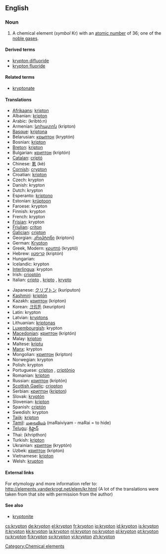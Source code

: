 {{see|Krypton}}
==English==

{{elements|Kr|bromine|Br|rubidium|Rb}}

===Noun===
{{en-noun|-}}
{{wikipedia}}

# A chemical element (''symbol'' Kr) with an [[atomic number]] of 36; one of the [[noble gas]]es.

====Derived terms====
* [[krypton difluoride]]
* [[krypton fluoride]]
<!--NOT kryptonite: this comes from the name of the fictional planet Krypton, not the element krypton-->

====Related terms====
* [[kryptonate]]
<!--NOT kryptonite: this comes from the name of the fictional planet Krypton, not the element krypton-->

====Translations====
{{trans-top|a chemical element}}
* [[Afrikaans]]: [[kripton]]
* Albanian: [[kripton]]
* Arabic: {{Arab|[[كربتون]]}} (kribtó:n) {{m}}
* Armenian: [[կրիպտոն]] (kripton)
* [[Basque]]: [[kriptona]]
* Belarusian: [[крыптон]] (kryptón) {{m}}
* Bosnian: [[kripton]]
* [[Breton]]: [[kripton]]
* Bulgarian: [[криптон]] (kriptón) {{m}}
* [[Catalan]]: [[criptó]]
* Chinese: [[氪]] (kè)
* [[Cornish]]: [[crypton]]
* Croatian: [[kripton]]
* Czech: krypton
* Danish: krypton
* Dutch: krypton {{n}}
* Esperanto: [[kriptono]]
* Estonian: [[krüptoon]]
* Faroese: krypton
* Finnish: krypton
* French: krypton {{m}}
* [[Frisian]]: krypton
* [[Friulian]]: [[criton]]
* [[Galician]]: [[cripton]]
* Georgian: [[კრიპტონი]] (kriptoni)
* German: [[Krypton]] {{n}}
* Greek, Modern: [[κρυπτό]] (kryptó) {{n}}
* Hebrew: [[קריפטון]] (kriptón)
* Hungarian: {{t|hu|kripton}}
* Icelandic: krypton
* [[Interlingua]]: krypton
* Irish: [[crioptón]]
* Italian: [[cripto]] {{m}}, [[kripto]] {{m}}, [[krypto]] {{m}}
{{trans-mid}}
* Japanese: [[クリプトン]] (kuriputon)
* [[Kashmiri]]: [[kriptón]]
* Kazakh: [[криптон]] (kripton)
* Korean: [[크립톤]] (keuripton)
* Latin: krypton
* Latvian: [[kryptons]]
* Lithuanian: [[kriptonas]]
* [[Luxembourgish]]: krypton
* [[Macedonian]]: [[криптон]] (kriptón) {{m}}
* Malay: [[kripton]]
* Maltese: [[kriptu]]
* [[Manx]]: krypton
* Mongolian: [[криптон]] (kripton)
* Norwegian: krypton
* Polish: krypton {{m}}
* Portuguese: [[crípton]] {{m}}, [[criptônio]] {{m}}
* Romanian: [[kripton]] {{n}}
* Russian: [[криптон]] (kriptón) {{m}}
* [[Scottish Gaelic]]: [[criopton]]
* Serbian: [[криптон]] ([[kripton]]) {{m}}
* Slovak: [[kryptón]]
* Slovenian: [[kripton]]
* Spanish: [[criptón]] {{m}}
* Swedish: krypton
* [[Tajik]]: [[kripton]]
* [[Tamil]]: [[மறைவியம்]] (maRaiviyam - maRai = to hide)
* [[Telugu]]: [[క్రిప్టాన్]]
* Thai: {{Thai|[[คริปทอน]]}} (khripthon)
* Turkish: [[kripton]]
* Ukrainian: [[криптон]] (kryptón) {{m}}
* Uzbek: [[криптон]] (kripton)
* Vietnamese: [[kripton]]
* Welsh: [[krupton]]
{{trans-bottom}}

====External links====
For etymology and more information refer to:
http://elements.vanderkrogt.net/elem/kr.html
(A lot of the translations were taken from that site with permission from the author)

====See also====
* [[kryptonite]]<!--which comes from the name of the fictional planet Krypton, not the name of the element-->

[[Category:Chemical elements]]

[[cs:krypton]]
[[de:krypton]]
[[el:krypton]]
[[fr:krypton]]
[[io:krypton]]
[[id:krypton]]
[[is:krypton]]
[[it:krypton]]
[[kk:krypton]]
[[la:krypton]]
[[nl:krypton]]
[[no:krypton]]
[[pl:krypton]]
[[pt:krypton]]
[[ru:krypton]]
[[fi:krypton]]
[[sv:krypton]]
[[vi:krypton]]
[[zh:krypton]]